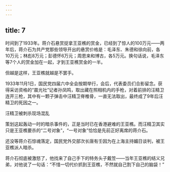 ```yaml
---
---
---
```

title: 7
---



时间到了1933年。蒋介石悬赏捉拿王亚樵的赏金，已经到了惊人的100万元——两年后，蒋介石为共产党那些领导开出的悬赏价格是：毛泽东、朱德和徐向前，各10万元；林彪8万元；彭德怀6万元；周恩来和博古，各5万元。换句话说，毛泽东等7个人的赏金加在一起，才到王亚樵赏金的一半。

但越是这样，王亚樵就越是不罢手。

1933年11月1日，国民党四届六中全会按期举行，会后，代表委员们合影留念。获得采访资格的“晨光社”记者孙凤鸣，取出藏在照相机内的手枪，对着前排的汪精卫连开三枪，其中有一颗子弹击中汪精卫脊椎骨，一直无法取出，最终成了9年后汪精卫的死因之一。

汪精卫被刺杀现场混乱



策划这起轰动一时的暗杀事件的，正是当时已在香港避难的王亚樵。而汪精卫其实只是王亚樵要杀的“二号对象”，“一号对象”恰恰是先前正好离席的蒋介石。

还没等蒋介石惊魂落定，国民党外交部次长唐有壬因为在上海主持媚日谈判，被王亚樵派人暗杀。

蒋介石彻底被激怒了，他找来了自己手下的特务头子戴笠——当年王亚樵的结义兄弟，对他说了一句话：“不惜一切代价抓到王亚樵，不然就自己割下自己的脑袋！”